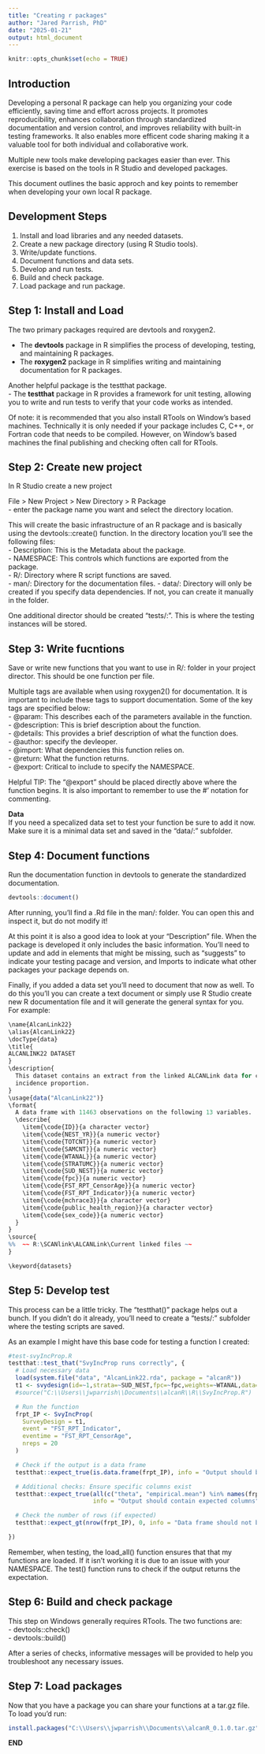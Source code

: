 ---
title: "Creating r packages"
author: "Jared Parrish, PhD"
date: "2025-01-21"
output: html_document
---

```{r setup, include=FALSE}
knitr::opts_chunk$set(echo = TRUE)
```

## Introduction

Developing a personal R package can help you organizing your code efficiently, 
saving time and effort across projects. It promotes reproducibility, enhances 
collaboration through standardized documentation and version control, and 
improves reliability with built-in testing frameworks. It also enables more
efficent code sharing making it a valuable tool for both individual and 
collaborative work. 

Multiple new tools make developing packages easier than ever. This exercise is
based on the tools in R Studio and developed packages. 

This document outlines the basic approch and key points to remember when 
developing your own local R package. 

## Development Steps  

1. Install and load libraries and any needed datasets.  
2. Create a new package directory (using R Studio tools).  
3. Write/update functions.  
4. Document functions and data sets.  
5. Develop and run tests.  
6. Build and check package.  
7. Load package and run package.  


## Step 1: Install and Load   
The two primary packages required are devtools and roxygen2.  

- The **devtools** package in R simplifies the process of developing, testing, and 
maintaining R packages.  
- The **roxygen2** package in R simplifies writing and maintaining documentation 
for R packages. 

Another helpful package is the testthat package.  
- The **testthat** package in R provides a framework for unit testing, allowing you 
to write and run tests to verify that your code works as intended.

Of note: it is recommended that you also install RTools on Window's based 
machines. Technically it is only needed if your package includes C, C++, or 
Fortran code that needs to be compiled. However, on Window's based machines the
final publishing and checking often call for RTools.  

## Step 2: Create new project  
In R Studio create a new project 

File > New Project > New Directory > R Package  
- enter the package name you want and select the directory location.  

This will create the basic infrastructure of an R package and is basically using
the devtools::create() function. In the directory location you'll see the 
following files:  
- Description: This is the Metadata about the package.  
- NAMESPACE: This controls which functions are exported from the package.  
- R/: Directory where R script functions are saved.  
- man/: Directory for the documentation files. 
- data/: Directory will only be created if you specify data dependencies. 
If not, you can create it manually in the folder. 

One additional director should be created "tests/:". This is where the testing
instances will be stored.   

## Step 3: Write fucntions  
Save or write new functions that you want to use in R/: folder in your project
director. This should be one function per file.  

Multiple tags are available when using roxygen2() for documentation. It is 
important to include these tags to support documentation. Some of the key 
tags are specified below:  
- @param: This describes each of the parameters available in the function.  
- @description: This is brief description about the function.   
- @details: This provides a brief description of what the function does.  
- @author: specify the devleoper.  
- @import: What dependencies this function relies on.  
- @return: What the function returns.  
- @export: Critical to include to specify the NAMESPACE.  

Helpful TIP: The "@export" should be placed directly above where the function begins. 
It is also important to remember to use the #' notation for commenting. 

**Data**  
If you need a specalized data set to test your function be sure to add it now. 
Make sure it is a minimal data set and saved in the "data/:" subfolder.

## Step 4: Document functions  
Run the documentation function in devtools to generate the standardized documentation.  

```{r, eval=FALSE, echo=TRUE}
devtools::document()
```

After running, you'll find a .Rd file in the man/: folder. You can open this and 
inspect it, but do not modify it!  

At this point it is also a good idea to look at your "Description" file. When 
the package is developed it only includes the basic information. You'll need 
to update and add in elements that might be missing, such as "suggests" to indicate
your testing pacage and version, and Imports to indicate what other packages your
package depends on.  

Finally, if you added a data set you'll need to document that now as well. To 
do this you'll you can create a text document or simply use R Studio create new
R documentation file and it will generate the general syntax for you.    
For example:

```{r,eval=FALSE,echo=TRUE}
\name{AlcanLink22}
\alias{AlcanLink22}
\docType{data}
\title{
ALCANLINK22 DATASET
}
\description{
  This dataset contains an extract from the linked ALCANLink data for calculating the
  incidence proportion.
}
\usage{data("AlcanLink22")}
\format{
  A data frame with 11463 observations on the following 13 variables.
  \describe{
    \item{\code{ID}}{a character vector}
    \item{\code{NEST_YR}}{a numeric vector}
    \item{\code{TOTCNT}}{a numeric vector}
    \item{\code{SAMCNT}}{a numeric vector}
    \item{\code{WTANAL}}{a numeric vector}
    \item{\code{STRATUMC}}{a numeric vector}
    \item{\code{SUD_NEST}}{a numeric vector}
    \item{\code{fpc}}{a numeric vector}
    \item{\code{FST_RPT_CensorAge}}{a numeric vector}
    \item{\code{FST_RPT_Indicator}}{a numeric vector}
    \item{\code{mchrace3}}{a character vector}
    \item{\code{public_health_region}}{a character vector}
    \item{\code{sex_code}}{a numeric vector}
  }
}
\source{
%%  ~~ R:\SCANlink\ALCANLink\Current linked files ~~
}

\keyword{datasets}
```

## Step 5: Develop test  
This process can be a little tricky. The "testthat()" package helps out a bunch.
If you didn't do it already, you'll need to create a "tests/:" subfolder where
the testing scripts are saved.  

As an example I might have this base code for testing a function I created:

```{r, eval=FALSE,echo=TRUE}
#test-svyIncProp.R
testthat::test_that("SvyIncProp runs correctly", {
  # Load necessary data
  load(system.file("data", "AlcanLink22.rda", package = "alcanR"))
  t1 <- svydesign(id=~1,strata=~SUD_NEST,fpc=~fpc,weights=~WTANAL,data=AlcanLink22)
  #source("C:\\Users\\jwparrish\\Documents\\alcanR\\R\\SvyIncProp.R")

  # Run the function
  frpt_IP <- SvyIncProp(
    SurveyDesign = t1,
    event = "FST_RPT_Indicator",
    eventime = "FST_RPT_CensorAge",
    nreps = 20
  )

  # Check if the output is a data frame
  testthat::expect_true(is.data.frame(frpt_IP), info = "Output should be a data frame")

  # Additional checks: Ensure specific columns exist
  testthat::expect_true(all(c("theta", "empirical.mean") %in% names(frpt_IP)),
                        info = "Output should contain expected columns")

  # Check the number of rows (if expected)
  testthat::expect_gt(nrow(frpt_IP), 0, info = "Data frame should not be empty")

})
```

Remember, when testing, the load_all() function ensures that that my functions are loaded. If it isn't 
working it is due to an issue with your NAMESPACE. The test() function runs to
check if the output returns the expectation.  

## Step 6: Build and check package  
This step on Windows generally requires RTools. The two functions are:  
- devtools::check()  
- devtools::build()  

After a series of checks, informative messages will be provided to help you
troubleshoot any necessary issues.  

## Step 7: Load packages  
Now that you have a package you can share your functions at a tar.gz file. To 
load you'd run:

```{r,eval=FALSE, echo=TRUE}
install.packages("C:\\Users\\jwparrish\\Documents\\alcanR_0.1.0.tar.gz")
```

**END**

 
